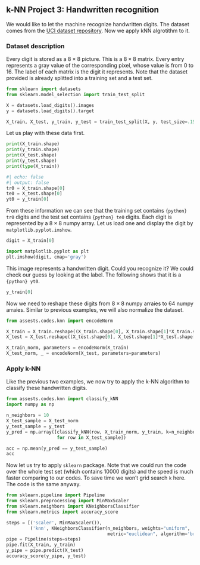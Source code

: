 ## k-NN Project 3: Handwritten recognition

We would like to let the machine recognize handwritten digits. The dataset comes from the [UCI dataset repository](https://archive.ics.uci.edu/dataset/80/optical+recognition+of+handwritten+digits). Now we apply kNN algrotithm to it. 

### Dataset description
Every digit is stored as a $8\times8$ picture. This is a $8\times8$ matrix. Every entry represents a gray value of the corresponding pixel, whose value is from 0 to 16. The label of each matrix is the digit it represents. Note that the dataset provided is already splitted into a training set and a test set.



```python
from sklearn import datasets
from sklearn.model_selection import train_test_split

X = datasets.load_digits().images
y = datasets.load_digits().target

X_train, X_test, y_train, y_test = train_test_split(X, y, test_size=.15)
```


Let us play with these data first. 


```python
print(X_train.shape)
print(y_train.shape)
print(X_test.shape)
print(y_test.shape)
print(type(X_train))
```


```python
#| echo: false
#| output: false
tr0 = X_train.shape[0]
te0 = X_test.shape[0]
yt0 = y_train[0]
```

From these information we can see that the training set contains `{python} tr0` digits and the test set contains `{python} te0` digits. Each digit is represented by a $8\times8$ numpy array. Let us load one and display the digit by `matplotlib.pyplot.imshow`.


```python
digit = X_train[0]

import matplotlib.pyplot as plt
plt.imshow(digit, cmap='gray')

```
This image represents a handwritten digit. Could you recognize it? We could check our guess by looking at the label. The following shows that it is a `{python} yt0`.


```python
y_train[0]
```
Now we need to reshape these digits from $8\times8$ numpy arraies to $64$ numpy arraies. Similar to previous examples, we will also normalize the dataset.


```python
from assests.codes.knn import encodeNorm

X_train = X_train.reshape((X_train.shape[0], X_train.shape[1]*X_train.shape[2]))
X_test = X_test.reshape((X_test.shape[0], X_test.shape[1]*X_test.shape[2]))

X_train_norm, parameters = encodeNorm(X_train)
X_test_norm, _ = encodeNorm(X_test, parameters=parameters)
```




### Apply k-NN
Like the previous two examples, we now try to apply the k-NN algorithm to classify these handwritten digits. 



```python
from assests.codes.knn import classify_kNN
import numpy as np

n_neighbors = 10
X_test_sample = X_test_norm
y_test_sample = y_test
y_pred = np.array([classify_kNN(row, X_train_norm, y_train, k=n_neighbors)
                   for row in X_test_sample])

acc = np.mean(y_pred == y_test_sample)
acc
```


Now let us try to apply `sklearn` package. Note that we could run the code over the whole test set (which contains 10000 digits) and the speed is much faster comparing to our codes. To save time we won't grid search `k` here. The code is the same anyway.


```python
from sklearn.pipeline import Pipeline
from sklearn.preprocessing import MinMaxScaler
from sklearn.neighbors import KNeighborsClassifier
from sklearn.metrics import accuracy_score

steps = [('scaler', MinMaxScaler()),
         ('knn', KNeighborsClassifier(n_neighbors, weights="uniform",
                                      metric="euclidean", algorithm='brute'))]
pipe = Pipeline(steps=steps)
pipe.fit(X_train, y_train)
y_pipe = pipe.predict(X_test)
accuracy_score(y_pipe, y_test)
```
